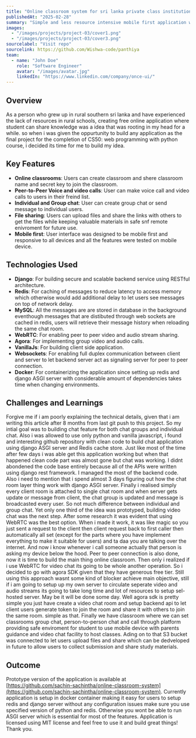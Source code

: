 ```yaml
---
title: "Online classroom system for sri lanka private class institutions"
publishedAt: "2025-02-28"
summary: "Simple and less resource intensive mobile first application with basic minimum requirements for sri lankan rural with only access to mobile phones"
images:
  - "/images/projects/project-03/cover1.png"
  - "/images/projects/project-03/cover3.png"
sourcelabel: "Visit repo"
sourcelink: https://github.com/Wishwa-code/panthiya
team:
  - name: "John Doe"
    role: "Software Engineer"
    avatar: "/images/avatar.jpg"
    linkedIn: "https://www.linkedin.com/company/once-ui/"
---
```


## Overview

As a person who grew up in rural southern sri lanka and have experienced the lack of resources in rural schools, creating free online application where student can share knowledge was a idea that was rooting in my head for a while. so when i was given the oppurtunity to build any application as the final project for the completion of CS50: web programming with python course, i decided its time for me to build my idea.

## Key Features

- **Online classrooms**:  Users can create classroom and shere classroom name and secret key to join the classroom.
- **Peer-to-Peer Voice and video calls**: User can make voice call and video calls to users in their freind list.
- **Individual and Group chat**: User can create group chat or send message to individual users.
- **File sharing**: Users can upload files and share the links with others to get the files while keeping valuable materials in safe snf remote enivroment for future use.
- **Mobile first**: User interface was designed to be mobile first and responsive to all devices and all the features were tested on mobile device.

## Technologies Used

- **Django**: For building secure and scalable backend service using RESTful architecture.
- **Redis**: For caching of messages to reduce latency to access memory which otherwise would add additional delay to let users see messages on top of network delay.
- **MySQL**: All the messages are are stored in database in the background eventhough messages that are distibuted through web sockets are cached in redis, users will retrieve their message history when reloading the same chat room.
- **WebRTC**: For enabling peer to peer video and audio stream sharing.
- **Agora**: For implementing group video and audio calls.
- **VanillaJs**: For building client side application.
- **Websockets**: For enabling full duplex communication between client and server to let backend server act as signaling server for peer to peer connection.
- **Docker**: For containerizing the application since setting up redis and django ASGI server with considerable amount of dependencies takes time when changing environments.

## Challenges and Learnings

Forgive me if i am poorly explaining the technical details, given that i am writing this article after 8 months from last git push to this project. So my intial goal was to building chat feature for both chat groups and individual chat. Also i was allowed to use only python and vanilla javascript, i found and interesting github repository with clean code to build chat application using django ASGI server and Redis cache store. 
Just like most of the time after few days i was able get this application working  but when that happened clean code part was almost gone but chat was working. I didnt abondened the code base entirely because all of the APIs were written using django rest framework. I managed the most of the backend code.
Also i need to mention that i spend almost 3 days figuring out how the chat room layer thing work with django ASGI server. Finally i realised simply every client room is attached to single chat room and when server gets update or message from client, the chat group is updated and message is broadcasted every user. So not much difference between individual and group chat.
Yet only one third of the idea was prototyped, building video chat was the next step. After some research it was evident that using WebRTC was the best option. When i made it work, it was like magic so you just sent a request to the client then client request back to first caller then automatically all set (except for the parts where you have implement everything to make it suitable for users) and ta daa you are talking over the internet. And now i know whenever i call someone actually that person is asking my device below the hood. 
Peer to peer connection is also done, now it is time to build the main thing online classroom. Then only i realized if i use WebRTC for video chat its going to be whole another operation. So i decided to go with agora SDK given that they have generous free tier. Still using this approach wasnt some kind of blocker achieve main objective, still if i am going to setup up my own server to circulate seperate video and audio streams its going to take long time and lot of resources to setup sel-hosted server. May be it will be done some day. 
Well agora sdk is pretty simple you just have create a video chat room and setup backend api to let client users generate token to join the room and share it with others to join the same room. simple as that. Finally we have classroom where we can set classrooms group chat, person-to-person chat and call through platform providing safe enviroment for student to use mobile device with parents guidance and video chat facility to host classes. Ading on to that S3 bucket was connected to let users upload files and share which can be dedveloped in future to allow users to collect submission and share study materials.


## Outcome

Prototype version of the application is available at [https://github.com/sachin-sachintha/online-classroom-system](https://github.com/sachin-sachintha/online-classroom-system). Currently application is  setup in docker container making it easy for users to setup redis and django server without any configuration issues make sure you use specified version of python and redis. Otherwise you wont be able to run ASGI server which is essential for most of the features. Application is licensed using MIT license and feel free to use it and build great things! Thank you.